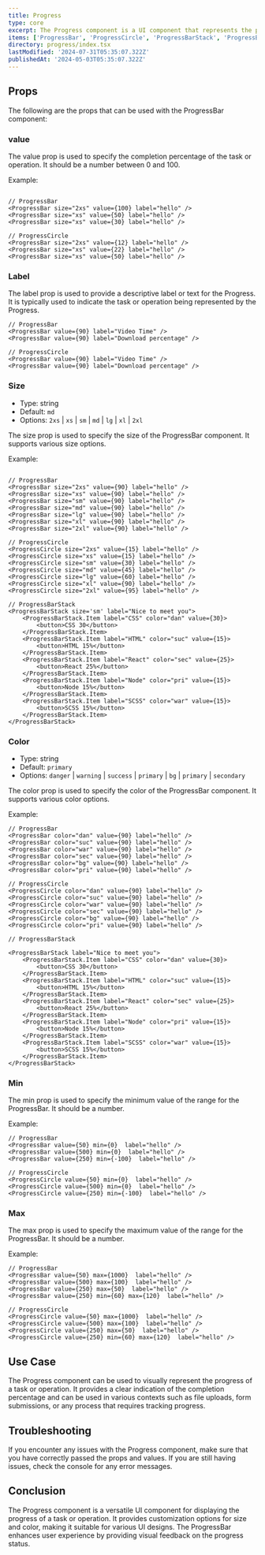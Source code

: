```yaml
---
title: Progress
type: core
excerpt: The Progress component is a UI component that represents the progress of a task or operation. It visually displays the completion percentage and can be customized with different sizes and colors.
items: ['ProgressBar', 'ProgressCircle', 'ProgressBarStack', 'ProgressBarStackItem']
directory: progress/index.tsx
lastModified: '2024-07-31T05:35:07.322Z'
publishedAt: '2024-05-03T05:35:07.322Z'
---
```


## Props

The following are the props that can be used with the ProgressBar component:

### value

The value prop is used to specify the completion percentage of the task or operation. It should be a number between 0 and 100.

Example:

<ProgressValue />

```tsx

// ProgressBar
<ProgressBar size="2xs" value={100} label="hello" />
<ProgressBar size="xs" value={50} label="hello" />
<ProgressBar size="xs" value={30} label="hello" />

// ProgressCircle
<ProgressBar size="2xs" value={12} label="hello" />
<ProgressBar size="xs" value={22} label="hello" />
<ProgressBar size="xs" value={50} label="hello" />
```

### Label

The label prop is used to provide a descriptive label or text for the Progress. It is typically used to indicate the task or operation being represented by the Progress.

<ProgressLabel />

```tsx
// ProgressBar
<ProgressBar value={90} label="Video Time" />
<ProgressBar value={90} label="Download percentage" />

// ProgressCircle
<ProgressBar value={90} label="Video Time" />
<ProgressBar value={90} label="Download percentage" />
```

### Size

- Type: string
- Default: `md`
- Options: `2xs` | `xs` | `sm` | `md` | `lg` | `xl` | `2xl`

The size prop is used to specify the size of the ProgressBar component. It supports various size options.

Example:

<ProgressSizes />

```tsx

// ProgressBar
<ProgressBar size="2xs" value={90} label="hello" />
<ProgressBar size="xs" value={90} label="hello" />
<ProgressBar size="sm" value={90} label="hello" />
<ProgressBar size="md" value={90} label="hello" />
<ProgressBar size="lg" value={90} label="hello" />
<ProgressBar size="xl" value={90} label="hello" />
<ProgressBar size="2xl" value={90} label="hello" />

// ProgressCircle
<ProgressCircle size="2xs" value={15} label="hello" />
<ProgressCircle size="xs" value={15} label="hello" />
<ProgressCircle size="sm" value={30} label="hello" />
<ProgressCircle size="md" value={45} label="hello" />
<ProgressCircle size="lg" value={60} label="hello" />
<ProgressCircle size="xl" value={90} label="hello" />
<ProgressCircle size="2xl" value={95} label="hello" />

// ProgressBarStack
<ProgressBarStack size='sm' label="Nice to meet you">
    <ProgressBarStack.Item label="CSS" color="dan" value={30}>
        <button>CSS 30</button>
    </ProgressBarStack.Item>
    <ProgressBarStack.Item label="HTML" color="suc" value={15}>
        <button>HTML 15%</button>
    </ProgressBarStack.Item>
    <ProgressBarStack.Item label="React" color="sec" value={25}>
        <button>React 25%</button>
    </ProgressBarStack.Item>
    <ProgressBarStack.Item label="Node" color="pri" value={15}>
        <button>Node 15%</button>
    </ProgressBarStack.Item>
    <ProgressBarStack.Item label="SCSS" color="war" value={15}>
        <button>SCSS 15%</button>
    </ProgressBarStack.Item>
</ProgressBarStack>
```

### Color

- Type: string
- Default: `primary`
- Options: `danger` | `warning` | `success` | `primary` | `bg` | `primary` | `secondary`

The color prop is used to specify the color of the ProgressBar component. It supports various color options.

Example:

<ProgressColors />

```tsx
// ProgressBar
<ProgressBar color="dan" value={90} label="hello" />
<ProgressBar color="suc" value={90} label="hello" />
<ProgressBar color="war" value={90} label="hello" />
<ProgressBar color="sec" value={90} label="hello" />
<ProgressBar color="bg" value={90} label="hello" />
<ProgressBar color="pri" value={90} label="hello" />

// ProgressCircle
<ProgressCircle color="dan" value={90} label="hello" />
<ProgressCircle color="suc" value={90} label="hello" />
<ProgressCircle color="war" value={90} label="hello" />
<ProgressCircle color="sec" value={90} label="hello" />
<ProgressCircle color="bg" value={90} label="hello" />
<ProgressCircle color="pri" value={90} label="hello" />

// ProgressBarStack

<ProgressBarStack label="Nice to meet you">
    <ProgressBarStack.Item label="CSS" color="dan" value={30}>
        <button>CSS 30</button>
    </ProgressBarStack.Item>
    <ProgressBarStack.Item label="HTML" color="suc" value={15}>
        <button>HTML 15%</button>
    </ProgressBarStack.Item>
    <ProgressBarStack.Item label="React" color="sec" value={25}>
        <button>React 25%</button>
    </ProgressBarStack.Item>
    <ProgressBarStack.Item label="Node" color="pri" value={15}>
        <button>Node 15%</button>
    </ProgressBarStack.Item>
    <ProgressBarStack.Item label="SCSS" color="war" value={15}>
        <button>SCSS 15%</button>
    </ProgressBarStack.Item>
</ProgressBarStack>

```

### Min

The min prop is used to specify the minimum value of the range for the ProgressBar. It should be a number.

Example:

<ProgressMin />

```tsx
// ProgressBar
<ProgressBar value={50} min={0}  label="hello" />
<ProgressBar value={500} min={0}  label="hello" />
<ProgressBar value={250} min={-100}  label="hello" />

// ProgressCircle
<ProgressCircle value={50} min={0}  label="hello" />
<ProgressCircle value={500} min={0}  label="hello" />
<ProgressCircle value={250} min={-100}  label="hello" />
```

### Max

The max prop is used to specify the maximum value of the range for the ProgressBar. It should be a number.

Example:

<ProgressMax />

```tsx
// ProgressBar
<ProgressBar value={50} max={1000}  label="hello" />
<ProgressBar value={500} max={100}  label="hello" />
<ProgressBar value={250} max={50}  label="hello" />
<ProgressBar value={250} min={60} max={120}  label="hello" />

// ProgressCircle
<ProgressCircle value={50} max={1000}  label="hello" />
<ProgressCircle value={500} max={100}  label="hello" />
<ProgressCircle value={250} max={50}  label="hello" />
<ProgressCircle value={250} min={60} max={120}  label="hello" />
```

## Use Case

The Progress component can be used to visually represent the progress of a task or operation. It provides a clear indication of the completion percentage and can be used in various contexts such as file uploads, form submissions, or any process that requires tracking progress.

## Troubleshooting

If you encounter any issues with the Progress component, make sure that you have correctly passed the props and values. If you are still having issues, check the console for any error messages.

## Conclusion

The Progress component is a versatile UI component for displaying the progress of a task or operation. It provides customization options for size and color, making it suitable for various UI designs. The ProgressBar enhances user experience by providing visual feedback on the progress status.
